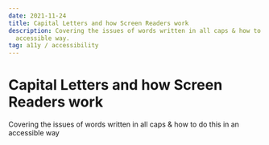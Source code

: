 ```yaml
---
date: 2021-11-24
title: Capital Letters and how Screen Readers work
description: Covering the issues of words written in all caps & how to do this in an
  accessible way.
tag: a11y / accessibility
---
```


# Capital Letters and how Screen Readers work

Covering the issues of words written in all caps & how to do this in an
accessible way
